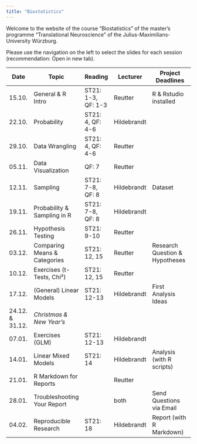 ```yaml
---
title: "Biostatistics"
---
```


Welcome to the website of the course "Biostatistics" of the master's programme "Translational Neuroscience" of the Julius-Maximilians-University Würzburg.

Please use the navigation on the left to select the slides for each session (recommendation: Open in new tab).


| Date            | Topic                        | Reading            | Lecturer           | Project Deadlines              |
|-----------------|------------------------------|--------------------|--------------------|--------------------------------|
| 15.10.          | General & R Intro            | ST21: 1-3, QF: 1-3 | Reutter            | R & Rstudio installed          |
| 22.10.          | Probability                  | ST21: 4, QF: 4-6   | Hildebrandt        |                                |
| 29.10.          | Data Wrangling               | ST21: 4, QF: 4-6   | Reutter            |                                |
| 05.11.          | Data Visualization           | QF: 7              | Reutter            |                                |
| 12.11.          | Sampling                     | ST21: 7-8, QF: 8   | Hildebrandt        | Dataset                        |
| 19.11.          | Probability & Sampling in R  | ST21: 7-8, QF: 8   | Hildebrandt        |                                |
| 26.11.          | Hypothesis Testing           | ST21: 9-10         | Reutter            |                                |
| 03.12.          | Comparing Means & Categories | ST21: 12, 15       | Reutter            | Research Question & Hypotheses |
| 10.12.          | Exercises (t-Tests, Chi²)    | ST21: 12, 15       | Reutter            |                                |
| 17.12.          | (General) Linear Models      | ST21: 12-13        | Hildebrandt        | First Analysis Ideas           |
| 24.12. & 31.12. | *Christmas & New Year's*     |                    |                    |                                |
| 07.01.          | Exercises (GLM)              | ST21: 12-13        | Hildebrandt        |                                |
| 14.01.          | Linear Mixed Models          | ST21: 14           | Hildebrandt        | Analysis (with R scripts)      |
| 21.01.          | R Markdown for Reports       |                    | Reutter            |                                |
| 28.01.          | Troubleshooting Your Report  |                    | both               | Send Questions via Email       |
| 04.02.          | Reproducible Research        | ST21: 18           | Hildebrandt        | Report (with R Markdown)       |